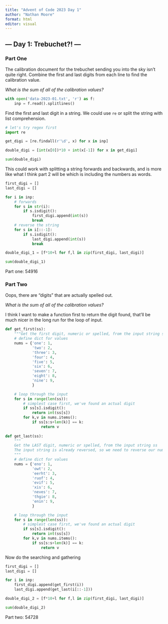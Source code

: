 ```yaml
---
title: "Advent of Code 2023 Day 1"
author: "Nathan Moore"
format: html
editor: visual
---
```


## --- Day 1: Trebuchet?! ---

### Part One

The calibration document for the trebuchet sending you into the sky isn't quite right. Combine the first and last digits from each line to find the calibration value.

*What is the sum of all of the calibration values?*

```python

with open('data-2023-01.txt', 'r') as f:
    inp = f.read().splitlines()

```

Find the first and last digit in a string. We could use `re` or split the string with list comprehension.

```python
# let's try regex first
import re

get_digi = [re.findall(r'\d', x) for x in inp]

double_digi = [int(x[0])*10 + int(x[-1]) for x in get_digi]

sum(double_digi)

```

This could work with splitting a string forwards and backwards, and is more like what I think part 2 will be which is including the numbers as words.

```python

first_digi = []
last_digi = []

for i in inp:
    # forwards
    for s in str(i): 
        if s.isdigit(): 
            first_digi.append(int(s))
            break
    # reverse the string
    for s in i[::-1]:
        if s.isdigit():
            last_digi.append(int(s))
            break

double_digi_1 = [f*10+l for f,l in zip(first_digi, last_digi)]

sum(double_digi_1)

```

Part one: 54916

### Part Two

Oops, there are "digits" that are actually spelled out.

*What is the sum of all of the calibration values?*

I think I want to make a function first to return the digit found, that'll be much nicer in the long run for the loop of input.

```python

def get_first(ss):
    """Get the first digit, numeric or spelled, from the input string ss"""
    # define dict for values
    nums = {'one': 1, 
            'two': 2, 
            'three': 3, 
            'four': 4, 
            'five': 5, 
            'six': 6, 
            'seven': 7, 
            'eight': 8, 
            'nine': 9,
            }

    # loop through the input
    for s in range(len(ss)): 
        # simplest case first, we've found an actual digit
        if ss[s].isdigit(): 
            return int(ss[s])
        for k,v in nums.items(): 
            if ss[s:s+len(k)] == k:
                return v
 
def get_last(ss):
    """
    Get the LAST digit, numeric or spelled, from the input string ss
    The input string is already reversed, so we need to reverse our numbers
    """
    # define dict for values
    nums = {'eno': 1, 
            'owt': 2, 
            'eerht': 3, 
            'ruof': 4, 
            'evif': 5, 
            'xis': 6, 
            'neves': 7, 
            'thgie': 8, 
            'enin': 9,
            }

    # loop through the input
    for s in range(len(ss)): 
        # simplest case first, we've found an actual digit
        if ss[s].isdigit(): 
            return int(ss[s])
        for k,v in nums.items(): 
            if ss[s:s+len(k)] == k:
                return v       

```

Now do the searching and gathering

```python

first_digi = []
last_digi = []

for i in inp:
    first_digi.append(get_first(i))
    last_digi.append(get_last(i[::-1]))

double_digi_2 = [f*10+l for f,l in zip(first_digi, last_digi)]

sum(double_digi_2)

```

Part two: 54728
